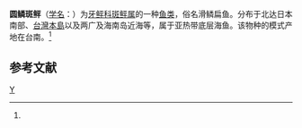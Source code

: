 {{Speciesbox 
| taxon = Pseudorhombus levisquamis
| authority = [[大島正滿|Oshima]], 1927<ref name='id8630'>{{cite web| url =http://www.bioinfo.cn/db05/BjdwSpecies.php?action=view&id=8630| title =圆鳞斑鲆| work =《中国动物物种编目数据库》| publisher =中国科学院微生物研究所| author =中国科学院动物研究所| accessdate =2009-04-16| deadurl =yes| archiveurl =https://web.archive.org/web/20160305053649/http://www.bioinfo.cn/db05/BjdwSpecies.php?action=view&id=8630| archivedate =2016-03-05}}</ref>
}}

'''圆鳞斑鲆'''（[[学名|学名]]：{{lang|la|''Pseudorhombus levisquamis''}}）为[[牙鲆科|牙鲆科]][[斑鲆属|斑鲆属]]的一种[[鱼类|鱼类]]，俗名滑鳞扁鱼。分布于北达日本南部、[[台灣島|台灣本島]]以及两广及海南岛近海等，属于亚热带底层海鱼。该物种的模式产地在台南。<ref name='id8630'/>

== 参考文献 ==
{{reflist}}

{{Taxonbar|from=Q10926704}}

[[Category:斑鲆属|Y]]